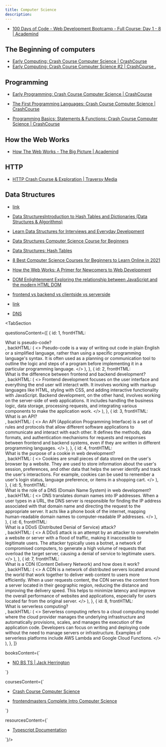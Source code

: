 ```yaml
---
title: Computer Science
description: 
---
```





- [100 Days of Code - Web Development  Bootcamp - Full Course: Day 1 - 8 | Academind](https://www.youtube.com/watch?v=i9uAgkKEuNU)
    

## The Beginning of computers

- [Early Computing: Crash Course Computer Science | CrashCourse](https://www.youtube.com/watch?v=O5nskjZ_GoI&list=PL8dPuuaLjXtNlUrzyH5r6jN9ulIgZBpdo&index=3)
- [Early Computing: Crash Course Computer Science #2   | CrashCourse .](https://www.youtube.com/watch?v=LN0ucKNX0hc&list=PL8dPuuaLjXtNlUrzyH5r6jN9ulIgZBpdo&index=4)



## Programming

- [Early Programming: Crash Course Computer Science | CrashCourse](https://www.youtube.com/watch?v=nwDq4adJwzM&list=PL8dPuuaLjXtNlUrzyH5r6jN9ulIgZBpdo&index=11)

- [The First Programming Languages: Crash Course Computer Science | CrashCourse](https://www.youtube.com/watch?v=RU1u-js7db8&list=PL8dPuuaLjXtNlUrzyH5r6jN9ulIgZBpdo&index=12)

- [Programming Basics: Statements & Functions: Crash Course Computer Science | CrashCourse](https://www.youtube.com/watch?v=l26oaHV7D40&list=PL8dPuuaLjXtNlUrzyH5r6jN9ulIgZBpdo&index=14)





## How the Web Works

- [How The Web Works - The Big Picture | Academind](https://www.youtube.com/watch?v=hJHvdBlSxug)    



## HTTP

- [HTTP Crash Course & Exploration | Traversy Media](https://www.youtube.com/watch?v=iYM2zFP3Zn0)
    



## Data Structures

- [link](https://www.youtube.com/watch?v=zOjov-2OZ0E/)
- [Data StructuresIntroduction to Hash Tables and Dictionaries (Data Structures & Algorithms)](https://www.youtube.com/watch?v=sfWyugl4JWA/)
- [Learn Data Structures for Interviews and Everyday Development](https://frontendmasters.com/courses/data-structures-interviews/)
- [Data Structures Computer Science Course for Beginners](https://www.youtube.com/watch?v=zg9ih6SVACc)
- [Data Structures: Hash Tables](https://www.youtube.com/watch?v=shs0KM3wKv8)
- [8 Best Computer Science Courses for Beginners to Learn Online in 2021](https://medium.com/javarevisited/8-best-computer-science-courses-for-beginners-to-learn-online-696379aa4e96)
- [How the Web Works: A Primer for Newcomers to Web Development](https://www.freecodecamp.org/news/how-the-web-works-a-primer-for-newcomers-to-web-development-or-anyone-really-b4584e63585c/)
- [DOM Enlightenment Exploring the relationship between JavaScript and the modern HTML DOM](http://domenlightenment.com/)

- [frontend vs backend vs clientside vs serverside](https://chunksofco.de/front-end-vs-back-end-vs-client-side-vs-server-side-7a04b3ec8764)
- [link](https://medium.com/javarevisited/top-10-data-structure-and-algorithms-courses-for-java-developers-25161ee2edc0)
- [DNS](https://www.youtube.com/watch?v=nyH0nYhMW9M/)





<TabSection  

questionsContent={[
  {
    id: 1,
    frontHTML: <div>What is pseudo-code?</div>,
    backHTML: (
      <>
        Pseudo-code is a way of writing out code in plain English or a simplified language, rather than using a specific programming language's syntax. It is often used as a planning or communication tool to outline the logic and steps of a program before implementing it in a particular programming language.
      </>
    ),
  },
  {
    id: 2,
    frontHTML: <div>What is the difference between frontend and backend development?</div>,
    backHTML: (
      <>
        Frontend development focuses on the user interface and everything the end user will interact with. It involves working with markup languages like HTML, styling with CSS, and adding interactive functionality with JavaScript. Backend development, on the other hand, involves working on the server-side of web applications. It includes handling the business logic, data storage, processing requests, and integrating various components to make the application work.
      </>
    ),
  },
  {
    id: 3,
    frontHTML: <div>What is an API?</div>,
    backHTML: (
      <>
        An API (Application Programming Interface) is a set of rules and protocols that allow different software applications to communicate and interact with each other. It defines the methods, data formats, and authentication mechanisms for requests and responses between frontend and backend systems, even if they are written in different programming languages.
      </>
    ),
  },
  {
    id: 4,
    frontHTML: <div>What is the purpose of a cookie in web development?</div>,
    backHTML: (
      <>
        Cookies are small pieces of data stored on the user's browser by a website. They are used to store information about the user's session, preferences, and other data that helps the server identify and track the user's interactions. For example, cookies can be used to remember a user's login status, language preference, or items in a shopping cart.
      </>
    ),
  },
  {
    id: 5,
    frontHTML: <div>What is the role of a DNS (Domain Name System) in web development?</div>,
    backHTML: (
      <>
        DNS translates domain names into IP addresses. When a user types in a URL, the DNS server is responsible for finding the IP address associated with that domain name and directing the request to the appropriate server. It acts like a phone book of the internet, mapping human-readable domain names to computer-readable IP addresses.
      </>
    ),
  },
  {
    id: 6,
    frontHTML: <div>What is a DDoS (Distributed Denial of Service) attack?</div>,
    backHTML: (
      <>
        A DDoS attack is an attempt by an attacker to overwhelm a website or server with a flood of traffic, making it inaccessible to legitimate users. The attacker typically uses a botnet, a network of compromised computers, to generate a high volume of requests that overload the target server, causing a denial of service to legitimate users.
      </>
    ),
  },
  {
    id: 7,
    frontHTML: <div>What is a CDN (Content Delivery Network) and how does it work?</div>,
    backHTML: (
      <>
        A CDN is a network of distributed servers located around the world that work together to deliver web content to users more efficiently. When a user requests content, the CDN serves the content from a server located in their geographic region, reducing the distance and improving the delivery speed. This helps to minimize latency and improve the overall performance of websites and applications, especially for users located far from the original server.
      </>
    ),
  },
  {
    id: 8,
    frontHTML: <div>What is serverless computing?</div>,
    backHTML: (
      <>
        Serverless computing refers to a cloud computing model where the cloud provider manages the underlying infrastructure and automatically provisions, scales, and manages the execution of the application code. Developers can focus on writing and deploying code without the need to manage servers or infrastructure. Examples of serverless platforms include AWS Lambda and Google Cloud Functions.
      </>
    ),
  },
]}




booksContent={` 

- [NO BS TS | Jack Herrington](https://no-bs-ts.myshopify.com/)

`} 

coursesContent={`
-   [Crash Course Computer Science](https://www.youtube.com/watch?v=O5nskjZ_GoI&list=PLH2l6uzC4UEW0s7-KewFLBC1D0l6XRfye&index=2/)

-   [frontendmasters Complete Intro Computer Science](https://frontendmasters.com/courses/computer-science-v2/)


`}

resourcesContent={` 

-   [Typescript Documentation](https://www.typescriptlang.org/docs/)


`}/>





  
